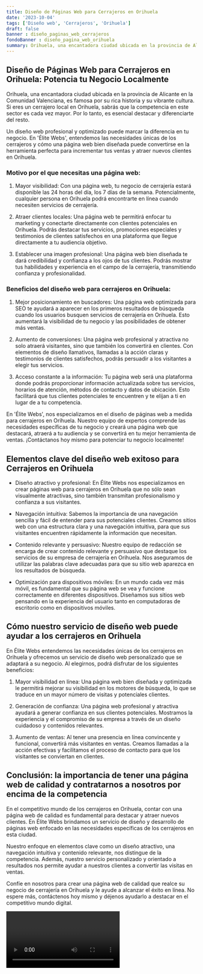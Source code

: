```yaml
---
title: Diseño de Páginas Web para Cerrajeros en Orihuela
date: '2023-10-04'
tags: ['Diseño web', 'Cerrajeros', 'Orihuela']
draft: false
banner : diseño_paginas_web_cerrajeros
fondoBanner : diseño_pagina_web_orihuela
summary: Orihuela, una encantadora ciudad ubicada en la provincia de Alicante en la Comunidad Valenciana, es famosa por su rica historia y su vibrante cultura. Si eres un cerrajero local en Orihuela, sabrás que la competencia en este sector es cada vez mayor. Por lo tanto, es esencial destacar y diferenciarte del resto.
---
```


## Diseño de Páginas Web para Cerrajeros en Orihuela: Potencia tu Negocio Localmente

Orihuela, una encantadora ciudad ubicada en la provincia de Alicante en la Comunidad Valenciana, es famosa por su rica historia y su vibrante cultura. Si eres un cerrajero local en Orihuela, sabrás que la competencia en este sector es cada vez mayor. Por lo tanto, es esencial destacar y diferenciarte del resto.

Un diseño web profesional y optimizado puede marcar la diferencia en tu negocio. En 'Élite Webs', entendemos las necesidades únicas de los cerrajeros y cómo una página web bien diseñada puede convertirse en la herramienta perfecta para incrementar tus ventas y atraer nuevos clientes en Orihuela.

### Motivo por el que necesitas una página web:

1. Mayor visibilidad: Con una página web, tu negocio de cerrajería estará disponible las 24 horas del día, los 7 días de la semana. Potencialmente, cualquier persona en Orihuela podrá encontrarte en línea cuando necesiten servicios de cerrajería.

2. Atraer clientes locales: Una página web te permitirá enfocar tu marketing y conectarte directamente con clientes potenciales en Orihuela. Podrás destacar tus servicios, promociones especiales y testimonios de clientes satisfechos en una plataforma que llegue directamente a tu audiencia objetivo.

3. Establecer una imagen profesional: Una página web bien diseñada te dará credibilidad y confianza a los ojos de tus clientes. Podrás mostrar tus habilidades y experiencia en el campo de la cerrajería, transmitiendo confianza y profesionalidad.

### Beneficios del diseño web para cerrajeros en Orihuela:

1. Mejor posicionamiento en buscadores: Una página web optimizada para SEO te ayudará a aparecer en los primeros resultados de búsqueda cuando los usuarios busquen servicios de cerrajería en Orihuela. Esto aumentará la visibilidad de tu negocio y las posibilidades de obtener más ventas.

2. Aumento de conversiones: Una página web profesional y atractiva no solo atraerá visitantes, sino que también los convertirá en clientes. Con elementos de diseño llamativos, llamadas a la acción claras y testimonios de clientes satisfechos, podrás persuadir a los visitantes a elegir tus servicios.

3. Acceso constante a la información: Tu página web será una plataforma donde podrás proporcionar información actualizada sobre tus servicios, horarios de atención, métodos de contacto y datos de ubicación. Esto facilitará que tus clientes potenciales te encuentren y te elijan a ti en lugar de a tu competencia.

En 'Élite Webs', nos especializamos en el diseño de páginas web a medida para cerrajeros en Orihuela. Nuestro equipo de expertos comprende las necesidades específicas de tu negocio y creará una página web que destacará, atraerá a tu audiencia y se convertirá en tu mejor herramienta de ventas. ¡Contáctanos hoy mismo para potenciar tu negocio localmente!

<GifSeo />

<Cta />

## Elementos clave del diseño web exitoso para Cerrajeros en Orihuela

- Diseño atractivo y profesional: En Élite Webs nos especializamos en crear páginas web para cerrajeros en Orihuela que no sólo sean visualmente atractivas, sino también transmitan profesionalismo y confianza a sus visitantes.

- Navegación intuitiva: Sabemos la importancia de una navegación sencilla y fácil de entender para sus potenciales clientes. Creamos sitios web con una estructura clara y una navegación intuitiva, para que sus visitantes encuentren rápidamente la información que necesitan.

- Contenido relevante y persuasivo: Nuestro equipo de redacción se encarga de crear contenido relevante y persuasivo que destaque los servicios de su empresa de cerrajería en Orihuela. Nos aseguramos de utilizar las palabras clave adecuadas para que su sitio web aparezca en los resultados de búsqueda.

- Optimización para dispositivos móviles: En un mundo cada vez más móvil, es fundamental que su página web se vea y funcione correctamente en diferentes dispositivos. Diseñamos sus sitios web pensando en la experiencia del usuario tanto en computadoras de escritorio como en dispositivos móviles.

## Cómo nuestro servicio de diseño web puede ayudar a los cerrajeros en Orihuela

En Élite Webs entendemos las necesidades únicas de los cerrajeros en Orihuela y ofrecemos un servicio de diseño web personalizado que se adaptará a su negocio. Al elegirnos, podrá disfrutar de los siguientes beneficios:

1. Mayor visibilidad en línea: Una página web bien diseñada y optimizada le permitirá mejorar su visibilidad en los motores de búsqueda, lo que se traduce en un mayor número de visitas y potenciales clientes.

2. Generación de confianza: Una página web profesional y atractiva ayudará a generar confianza en sus clientes potenciales. Mostramos la experiencia y el compromiso de su empresa a través de un diseño cuidadoso y contenidos relevantes.

3. Aumento de ventas: Al tener una presencia en línea convincente y funcional, convertirá más visitantes en ventas. Creamos llamadas a la acción efectivas y facilitamos el proceso de contacto para que los visitantes se conviertan en clientes.

## Conclusión: la importancia de tener una página web de calidad y contratarnos a nosotros por encima de la competencia

En el competitivo mundo de los cerrajeros en Orihuela, contar con una página web de calidad es fundamental para destacar y atraer nuevos clientes. En Élite Webs brindamos un servicio de diseño y desarrollo de páginas web enfocado en las necesidades específicas de los cerrajeros en esta ciudad.

Nuestro enfoque en elementos clave como un diseño atractivo, una navegación intuitiva y contenido relevante, nos distingue de la competencia. Además, nuestro servicio personalizado y orientado a resultados nos permite ayudar a nuestros clientes a convertir las visitas en ventas.

Confíe en nosotros para crear una página web de calidad que realce su negocio de cerrajería en Orihuela y le ayude a alcanzar el éxito en línea. No espere más, contáctenos hoy mismo y déjenos ayudarlo a destacar en el competitivo mundo digital.

<Video />

<CtaBot job='Cerrajeros' city='Orihuela'/>

<Gmaps query='Orihuela+españa+maps' />